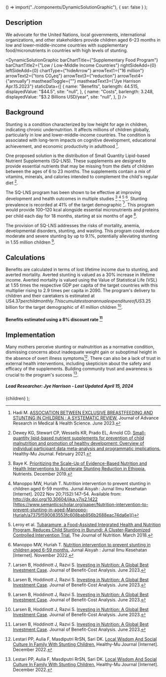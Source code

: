 

  () => import("../components/DynamicSolutionGraphic"),
  { ssr: false }
);


## Description

We advocate for the United Nations, local governments, international organizations, and other stakeholders provide children aged 6–23 months in low and lower-middle-income countries with supplementary food/micronutrients in countries with high levels of stunting.

<DynamicSolutionGraphic
  barChartTitle={"Supplementary Food Program"}
  barChartTitle2={"Low / Low-Middle Income Countries"}
  rightSideAdd={0}
  leftSideAdd={0}
  chartType={"hideArrow"}
  arrowText1={"16 million"}
  arrowText2={"tons CO₂eq"}
  arrowText3={"reduction"}
  arrowText4={"annually"}
  mastheadToggle={""}
  mastheadText3={"Jye Harrison Apr.15.2023"}
  staticData={[
    {
      name: "Benefits",
      barlength: 44.515,
      displayedValue: "$44.5",
      site: "null",
    },
    {
      name: "Costs",
      barlength: 3.248,
      displayedValue: "$3.2 Billions USD/year",
      site: "null",
    },
  ]}
/>

## Background

Stunting is a condition characterized by low height for age in children, indicating chronic undernutrition. It affects millions of children globally, particularly in low and lower-middle-income countries. The condition is associated with long-term impacts on cognitive development, educational achievement, and economic productivity in adulthood [^"8"].

One proposed solution is the distribution of Small Quantity Lipid-based Nutrient Supplements (SQ-LNS). These supplements are designed to provide essential nutrients that may be missing from the diets of children between the ages of 6 to 23 months. The supplements contain a mix of vitamins, minerals, and calories intended to complement the child's regular diet [^"7"].

The SQ-LNS program has been shown to be effective at improving development and health outcomes in multiple studies [^"2"] [^"3"] [^"4"] [^"5"]. Stunting prevalence is recorded at 41% of the target demographic [^"1"]. This program would provide 100–120 kcal alongside essential micronutrients and proteins per child each day for 18 months, starting at six months of age [^"1"].

The provision of SQ-LNS addresses the risks of mortality, anemia, developmental disorders, stunting, and wasting. This program could reduce moderate and severe stunting by up to 9.1%, potentially alleviating stunting in 1.55 million children [^"1"].

## Calculations

Benefits are calculated in terms of lost lifetime income due to stunting, and averted mortality. Averted stunting is valued as a 30% increase in lifetime income. Averted mortality is valued using the Value of Statistical Life (VSL) at 1.55 times the respective GDP per capita of the target countries with this multiplier rising to 2.9 times per capita in 2090. The program's delivery to children and their caretakers is estimated at US$4.37 per child monthly. This cumulates to an annual expenditure of US$3.25 billion for the target demographic of 41 million children [^"1"].

#### Benefits estimated using a 8% discount rate [^"1"]

## Implementation

Many mothers perceive stunting or malnutrition as a normative condition, dismissing concerns about inadequate weight gain or suboptimal height in the absence of overt illness symptoms[^"6"]. There can also be a lack of trust in external health interventions, including skepticism about the safety and efficacy of the supplements. Building community trust and awareness is crucial to the program's success [^"6"].

##### Lead Researcher: Jye Harrison - Last Updated April 15, 2024

[^"1"]: Larsen B, Hoddinott J, Razvi S. [Investing in Nutrition: A Global Best Investment Case](https://doi.org/10.1017/bca.2023.22). Journal of Benefit-Cost Analysis. June 2023.
[^"2"]: Baye K. [Prioritizing the Scale-Up of Evidence-Based Nutrition and Health Interventions to Accelerate Stunting Reduction in Ethiopia.](https://doi.org/10.3390/nu11123065) Nutrients. December 2019.
[^"3"]: Manoppo MW, Huriah T. Nutrition intervention to prevent stunting in children aged 6-59 months. Jurnal Aisyah : Jurnal Ilmu Kesehatan [Internet]. 2022 Nov 20;7(S2):147–54. Available from: http://dx.doi.org/10.30604/jika.v7is2.1422 [https://www.semanticscholar.org/paper/Nutrition-intervention-to-prevent-stunting-in-aged-Manoppo-Huriah/a7375f590083553fc608bab856b2688eac74da6e]()
[^"4"]: Leroy et al. [Tubaramure, a Food-Assisted Integrated Health and Nutrition Program, Reduces Child Stunting in Burundi: A Cluster-Randomized Controlled Intervention Trial.](https://doi.org/10.1093/jn%2Fnxx063) The Journal of Nutrition. March 2018.
[^"5"]: Manoppo MW, Huriah T. [Nutrition intervention to prevent stunting in children aged 6-59 months.](http://dx.doi.org/10.30604/jika.v7is2.1422) Jurnal Aisyah : Jurnal Ilmu Kesehatan [Internet]. November 2022.
[^"6"]: Lestari PP, Aulia F, Masdiputri RrSN, Sari DK. [Local Wisdom And Social Culture In Family With Stunting Children.](http://dx.doi.org/10.35747/hmj.v6i2.419) Healthy-Mu Journal [Internet]. December 2022.
[^"7"]: Dewey KG, Stewart CP, Wessells KR, Prado EL, Arnold CD. [Small-quantity lipid-based nutrient supplements for prevention of child malnutrition and promotion of healthy development: Overview of individual participant data meta-analysis and programmatic implications.](http://dx.doi.org/10.1101/2021.02.15.21251449) Healthy-Mu Journal. February 2021.
[^"8"]: Hadi M. [ASSOCIATION BETWEEN EXCLUSIVE BREASTFEEDING AND STUNTING IN CHILDREN : A SYSTEMATIC REVIEW.](https://doi.org/10.53555/nnmhs.v9i6.1740) Journal of Advance Research in Medical & Health Science. June 2023.

  <SolutionDropdown problem={problem} solution={solution}>
    {children}
  </SolutionDropdown>
);
